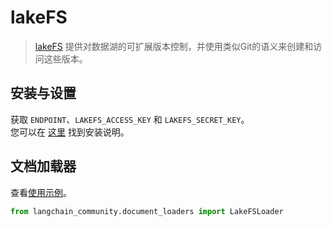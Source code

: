 # lakeFS

>[lakeFS](https://docs.lakefs.io/) 提供对数据湖的可扩展版本控制，并使用类似Git的语义来创建和访问这些版本。

## 安装与设置

获取 `ENDPOINT`、`LAKEFS_ACCESS_KEY` 和 `LAKEFS_SECRET_KEY`。  
您可以在 [这里](https://docs.lakefs.io/quickstart/launch.html) 找到安装说明。

## 文档加载器

查看[使用示例](/docs/integrations/document_loaders/lakefs)。

```python
from langchain_community.document_loaders import LakeFSLoader
```